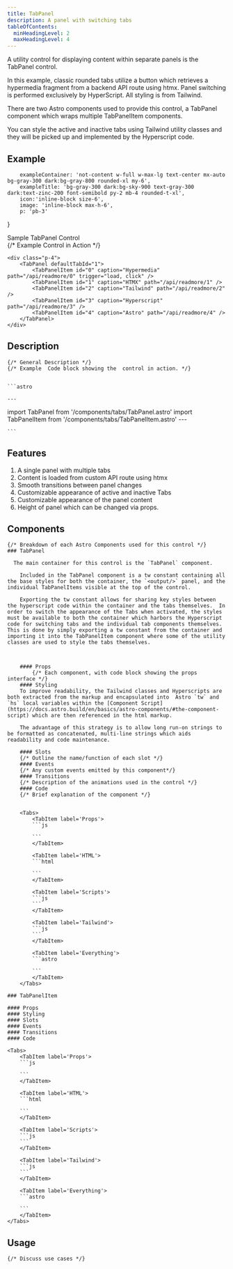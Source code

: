 ```yaml
---
title: TabPanel
description: A panel with switching tabs
tableOfContents: 
  minHeadingLevel: 2
  maxHeadingLevel: 4
---
```

		 
A utility control for displaying content within separate panels is the TabPanel control.

In this example, classic rounded tabs utilize a button which retrieves a hypermedia fragment from a backend API route using htmx.    Panel switching is performed exclusively by HyperScript.   All styling is from Tailwind.

There are two Astro components used to provide this control, a TabPanel component which wraps multiple TabPanelItem components.   

You can style the active and inactive tabs using Tailwind utility classes and they will be picked up and implemented by the Hyperscript code.

		 
## Example
		 
		exampleContainer: 'not-content w-full w-max-lg text-center mx-auto bg-gray-300 dark:bg-gray-800 rounded-xl my-6',
		exampleTitle: 'bg-gray-300 dark:bg-sky-900 text-gray-300 dark:text-zinc-200 font-semibold py-2 mb-4 rounded-t-xl',
		icon:'inline-block size-6',
		image: 'inline-block max-h-6',
		p: 'pb-3'	
}
		 
<div id='TabPanel-example' class={tw.exampleContainer} >
<div id='TabPanel-title' class={tw.exampleTitle}>Sample TabPanel Control</div>
	{/* Example Control in Action */}


	<div class="p-4">
		<TabPanel defaultTabId="1">
			<TabPanelItem id="0" caption="Hypermedia" path="/api/readmore/0" trigger="load, click" />
			<TabPanelItem id="1" caption="HTMX" path="/api/readmore/1" />
			<TabPanelItem id="2" caption="Tailwind" path="/api/readmore/2" />
			<TabPanelItem id="3" caption="Hyperscript" path="/api/readmore/3" />
			<TabPanelItem id="4" caption="Astro" path="/api/readmore/4" />
		</TabPanel>
	</div>


</div>
		 
## Description
	{/* General Description */}
	{/* Example  Code block showing the  control in action. */}


	```astro

	---
import TabPanel from '/components/tabs/TabPanel.astro'
import TabPanelItem from '/components/tabs/TabPanelItem.astro'
	---
		 
<TabPanel defaultTabId="1">
		<TabPanelItem id="0" caption="Hypermedia" path="/api/readmore/0" trigger="load, click" />
		<TabPanelItem id="1" caption="HTMX" path="/api/readmore/1" />
		<TabPanelItem id="2" caption="Tailwind" path="/api/readmore/2" />
		<TabPanelItem id="3" caption="Hyperscript" path="/api/readmore/3" />
		<TabPanelItem id="4" caption="Astro" path="/api/readmore/4" />
</TabPanel>

	```

## Features

1.  A single panel with multiple tabs
2.  Content is loaded from custom API route using htmx
3.  Smooth transitions between panel changes
4.  Customizable appearance of active and inactive Tabs
5.  Customizable appearance of the panel content
6.  Height of panel which can be changed via props.
		 
## Components
	{/* Breakdown of each Astro Components used for this control */}
	### TabPanel
   
	  The main container for this control is the `TabPanel` component.

		Included in the TabPanel component is a tw constant containing all the base styles for both the container, the `<output/>` panel, and the individual TabPanelItems visible at the top of the control.

		Exporting the tw constant allows for sharing key styles between the hyperscript code within the container and the tabs themselves.  In order to switch the appearance of the Tabs when activated, the styles must be available to both the container which harbors the Hyperscript code for switching tabs and the individual tab components themselves.  This is done by simply exporting a tw constant from the container and importing it into the TabPanelItem component where some of the utility classes are used to style the tabs themselves.

		

		#### Props
			{/* Each component, with code block showing the props interface */}
		#### Styling
		To improve readability, the Tailwind classes and Hyperscripts are both extracted from the markup and encapsulated into  Astro `tw` and `hs` local variables within the [Component Script](https://docs.astro.build/en/basics/astro-components/#the-component-script) which are then referenced in the html markup. 
			
		The advantage of this strategy is to allow long run-on strings to be formatted as concatenated, multi-line strings which aids readability and code maintenance.
			
		#### Slots
		{/* Outline the name/function of each slot */}
		#### Events
		{/* Any custom events emitted by this component*/}
		#### Transitions
		{/* Description of the animations used in the control */}
		#### Code
		{/* Brief explanation of the component */}

				
		<Tabs>
			<TabItem label='Props'>
			```js
				
			```
			</TabItem>
				
			<TabItem label='HTML'>
			```html
				
			```
			</TabItem>
				
			<TabItem label='Scripts'>
			```js
			```
			</TabItem>
				
			<TabItem label='Tailwind'>
			```js
			```
			</TabItem>
				
			<TabItem label='Everything'>
			```astro
				
			```
			</TabItem>
		</Tabs>

	### TabPanelItem

	#### Props
	#### Styling
	#### Slots
	#### Events
	#### Transitions
	#### Code

	<Tabs>
		<TabItem label='Props'>
		```js
			 
		```
		</TabItem>
			 
		<TabItem label='HTML'>
		```html
			 
		```
		</TabItem>
			 
		<TabItem label='Scripts'>
		```js
		```
		</TabItem>
			 
		<TabItem label='Tailwind'>
		```js
		```
		</TabItem>
			 
		<TabItem label='Everything'>
		```astro
			 
		```
		</TabItem>
	</Tabs>
			 

		 
##  Usage
	{/* Discuss use cases */}